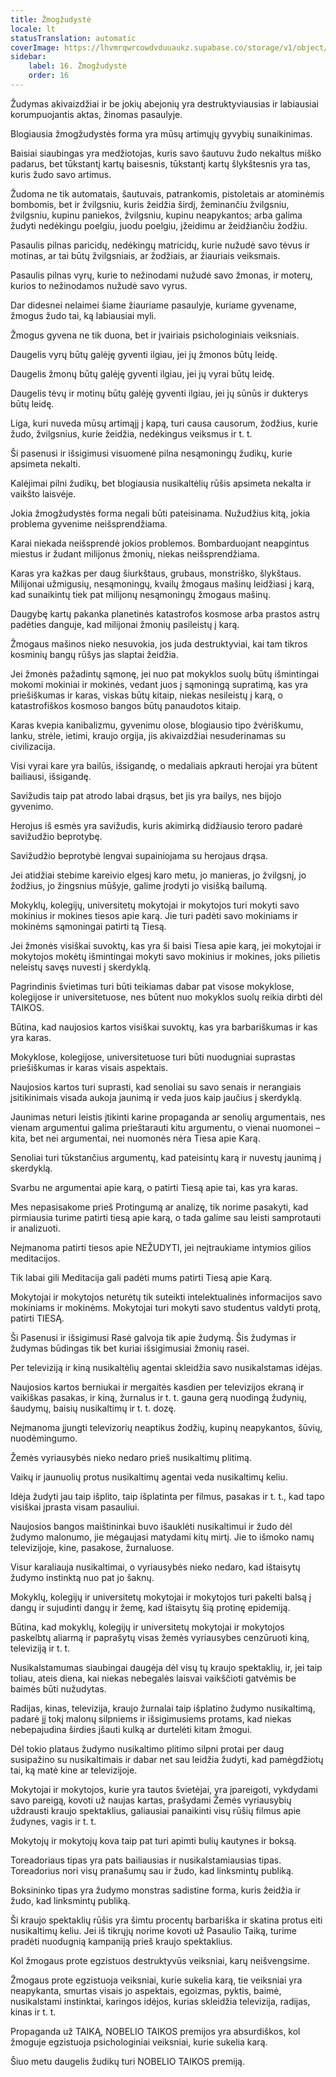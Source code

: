 ```yaml
---
title: Žmogžudystė
locale: lt
statusTranslation: automatic
coverImage: https://lhvmrqwrcowdvduuaukz.supabase.co/storage/v1/object/public/strapi-uploads/small_cover-educacion-fundamental.webp-2d51a7828a2b1309555be27f7e2a61a0.webp
sidebar:
    label: 16. Žmogžudystė
    order: 16
---
```

Žudymas akivaizdžiai ir be jokių abejonių yra destruktyviausias ir labiausiai korumpuojantis aktas, žinomas pasaulyje.

Blogiausia žmogžudystės forma yra mūsų artimųjų gyvybių sunaikinimas.

Baisiai siaubingas yra medžiotojas, kuris savo šautuvu žudo nekaltus miško padarus, bet tūkstantį kartų baisesnis, tūkstantį kartų šlykštesnis yra tas, kuris žudo savo artimus.

Žudoma ne tik automatais, šautuvais, patrankomis, pistoletais ar atominėmis bombomis, bet ir žvilgsniu, kuris žeidžia širdį, žeminančiu žvilgsniu, žvilgsniu, kupinu paniekos, žvilgsniu, kupinu neapykantos; arba galima žudyti nedėkingu poelgiu, juodu poelgiu, įžeidimu ar žeidžiančiu žodžiu.

Pasaulis pilnas paricidų, nedėkingų matricidų, kurie nužudė savo tėvus ir motinas, ar tai būtų žvilgsniais, ar žodžiais, ar žiauriais veiksmais.

Pasaulis pilnas vyrų, kurie to nežinodami nužudė savo žmonas, ir moterų, kurios to nežinodamos nužudė savo vyrus.

Dar didesnei nelaimei šiame žiauriame pasaulyje, kuriame gyvename, žmogus žudo tai, ką labiausiai myli.

Žmogus gyvena ne tik duona, bet ir įvairiais psichologiniais veiksniais.

Daugelis vyrų būtų galėję gyventi ilgiau, jei jų žmonos būtų leidę.

Daugelis žmonų būtų galėję gyventi ilgiau, jei jų vyrai būtų leidę.

Daugelis tėvų ir motinų būtų galėję gyventi ilgiau, jei jų sūnūs ir dukterys būtų leidę.

Liga, kuri nuveda mūsų artimąjį į kapą, turi causa causorum, žodžius, kurie žudo, žvilgsnius, kurie žeidžia, nedėkingus veiksmus ir t. t.

Ši pasenusi ir išsigimusi visuomenė pilna nesąmoningų žudikų, kurie apsimeta nekalti.

Kalėjimai pilni žudikų, bet blogiausia nusikaltėlių rūšis apsimeta nekalta ir vaikšto laisvėje.

Jokia žmogžudystės forma negali būti pateisinama. Nužudžius kitą, jokia problema gyvenime neišsprendžiama.

Karai niekada neišsprendė jokios problemos. Bombarduojant neapgintus miestus ir žudant milijonus žmonių, niekas neišsprendžiama.

Karas yra kažkas per daug šiurkštaus, grubaus, monstriško, šlykštaus. Milijonai užmigusių, nesąmoningų, kvailų žmogaus mašinų leidžiasi į karą, kad sunaikintų tiek pat milijonų nesąmoningų žmogaus mašinų.

Daugybę kartų pakanka planetinės katastrofos kosmose arba prastos astrų padėties danguje, kad milijonai žmonių pasileistų į karą.

Žmogaus mašinos nieko nesuvokia, jos juda destruktyviai, kai tam tikros kosminių bangų rūšys jas slaptai žeidžia.

Jei žmonės pažadintų sąmonę, jei nuo pat mokyklos suolų būtų išmintingai mokomi mokiniai ir mokinės, vedant juos į sąmoningą supratimą, kas yra priešiškumas ir karas, viskas būtų kitaip, niekas nesileistų į karą, o katastrofiškos kosmoso bangos būtų panaudotos kitaip.

Karas kvepia kanibalizmu, gyvenimu olose, blogiausio tipo žvėriškumu, lanku, strėle, ietimi, kraujo orgija, jis akivaizdžiai nesuderinamas su civilizacija.

Visi vyrai kare yra bailūs, išsigandę, o medaliais apkrauti herojai yra būtent bailiausi, išsigandę.

Savižudis taip pat atrodo labai drąsus, bet jis yra bailys, nes bijojo gyvenimo.

Herojus iš esmės yra savižudis, kuris akimirką didžiausio teroro padarė savižudžio beprotybę.

Savižudžio beprotybė lengvai supainiojama su herojaus drąsa.

Jei atidžiai stebime kareivio elgesį karo metu, jo manieras, jo žvilgsnį, jo žodžius, jo žingsnius mūšyje, galime įrodyti jo visišką bailumą.

Mokyklų, kolegijų, universitetų mokytojai ir mokytojos turi mokyti savo mokinius ir mokines tiesos apie karą. Jie turi padėti savo mokiniams ir mokinėms sąmoningai patirti tą Tiesą.

Jei žmonės visiškai suvoktų, kas yra ši baisi Tiesa apie karą, jei mokytojai ir mokytojos mokėtų išmintingai mokyti savo mokinius ir mokines, joks pilietis neleistų savęs nuvesti į skerdyklą.

Pagrindinis švietimas turi būti teikiamas dabar pat visose mokyklose, kolegijose ir universitetuose, nes būtent nuo mokyklos suolų reikia dirbti dėl TAIKOS.

Būtina, kad naujosios kartos visiškai suvoktų, kas yra barbariškumas ir kas yra karas.

Mokyklose, kolegijose, universitetuose turi būti nuodugniai suprastas priešiškumas ir karas visais aspektais.

Naujosios kartos turi suprasti, kad senoliai su savo senais ir nerangiais įsitikinimais visada aukoja jaunimą ir veda juos kaip jaučius į skerdyklą.

Jaunimas neturi leistis įtikinti karine propaganda ar senolių argumentais, nes vienam argumentui galima prieštarauti kitu argumentu, o vienai nuomonei – kita, bet nei argumentai, nei nuomonės nėra Tiesa apie Karą.

Senoliai turi tūkstančius argumentų, kad pateisintų karą ir nuvestų jaunimą į skerdyklą.

Svarbu ne argumentai apie karą, o patirti Tiesą apie tai, kas yra karas.

Mes nepasisakome prieš Protingumą ar analizę, tik norime pasakyti, kad pirmiausia turime patirti tiesą apie karą, o tada galime sau leisti samprotauti ir analizuoti.

Neįmanoma patirti tiesos apie NEŽUDYTI, jei neįtraukiame intymios gilios meditacijos.

Tik labai gili Meditacija gali padėti mums patirti Tiesą apie Karą.

Mokytojai ir mokytojos neturėtų tik suteikti intelektualinės informacijos savo mokiniams ir mokinėms. Mokytojai turi mokyti savo studentus valdyti protą, patirti TIESĄ.

Ši Pasenusi ir išsigimusi Rasė galvoja tik apie žudymą. Šis žudymas ir žudymas būdingas tik bet kuriai išsigimusiai žmonių rasei.

Per televiziją ir kiną nusikaltėlių agentai skleidžia savo nusikalstamas idėjas.

Naujosios kartos berniukai ir mergaitės kasdien per televizijos ekraną ir vaikiškas pasakas, ir kiną, žurnalus ir t. t. gauna gerą nuodingą žudynių, šaudymų, baisių nusikaltimų ir t. t. dozę.

Neįmanoma įjungti televizorių neaptikus žodžių, kupinų neapykantos, šūvių, nuodėmingumo.

Žemės vyriausybės nieko nedaro prieš nusikaltimų plitimą.

Vaikų ir jaunuolių protus nusikaltimų agentai veda nusikaltimų keliu.

Idėja žudyti jau taip išplito, taip išplatinta per filmus, pasakas ir t. t., kad tapo visiškai įprasta visam pasauliui.

Naujosios bangos maištininkai buvo išauklėti nusikaltimui ir žudo dėl žudymo malonumo, jie mėgaujasi matydami kitų mirtį. Jie to išmoko namų televizijoje, kine, pasakose, žurnaluose.

Visur karaliauja nusikaltimai, o vyriausybės nieko nedaro, kad ištaisytų žudymo instinktą nuo pat jo šaknų.

Mokyklų, kolegijų ir universitetų mokytojai ir mokytojos turi pakelti balsą į dangų ir sujudinti dangų ir žemę, kad ištaisytų šią protinę epidemiją.

Būtina, kad mokyklų, kolegijų ir universitetų mokytojai ir mokytojos paskelbtų aliarmą ir paprašytų visas žemės vyriausybes cenzūruoti kiną, televiziją ir t. t.

Nusikalstamumas siaubingai daugėja dėl visų tų kraujo spektaklių, ir, jei taip toliau, ateis diena, kai niekas nebegalės laisvai vaikščioti gatvėmis be baimės būti nužudytas.

Radijas, kinas, televizija, kraujo žurnalai taip išplatino žudymo nusikaltimą, padarė jį tokį malonų silpniems ir išsigimusiems protams, kad niekas nebepajudina širdies įšauti kulką ar durtelėti kitam žmogui.

Dėl tokio plataus žudymo nusikaltimo plitimo silpni protai per daug susipažino su nusikaltimais ir dabar net sau leidžia žudyti, kad pamėgdžiotų tai, ką matė kine ar televizijoje.

Mokytojai ir mokytojos, kurie yra tautos švietėjai, yra įpareigoti, vykdydami savo pareigą, kovoti už naujas kartas, prašydami Žemės vyriausybių uždrausti kraujo spektaklius, galiausiai panaikinti visų rūšių filmus apie žudynes, vagis ir t. t.

Mokytojų ir mokytojų kova taip pat turi apimti bulių kautynes ir boksą.

Toreadoriaus tipas yra pats bailiausias ir nusikalstamiausias tipas. Toreadorius nori visų pranašumų sau ir žudo, kad linksmintų publiką.

Boksininko tipas yra žudymo monstras sadistine forma, kuris žeidžia ir žudo, kad linksmintų publiką.

Ši kraujo spektaklių rūšis yra šimtu procentų barbariška ir skatina protus eiti nusikaltimų keliu. Jei iš tikrųjų norime kovoti už Pasaulio Taiką, turime pradėti nuodugnią kampaniją prieš kraujo spektaklius.

Kol žmogaus prote egzistuos destruktyvūs veiksniai, karų neišvengsime.

Žmogaus prote egzistuoja veiksniai, kurie sukelia karą, tie veiksniai yra neapykanta, smurtas visais jo aspektais, egoizmas, pyktis, baimė, nusikalstami instinktai, karingos idėjos, kurias skleidžia televizija, radijas, kinas ir t. t.

Propaganda už TAIKĄ, NOBELIO TAIKOS premijos yra absurdiškos, kol žmoguje egzistuoja psichologiniai veiksniai, kurie sukelia karą.

Šiuo metu daugelis žudikų turi NOBELIO TAIKOS premiją.

